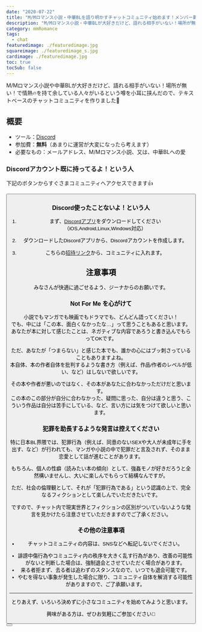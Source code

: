 ```yaml
---
date: "2020-07-22"
title: "M/Mロマンス小説・中華BLを語り明かすチャットコミュニティ始めます！メンバー募集中"
description: "M/Mロマンス小説・中華BLが大好きだけど、語れる相手がいない！場所が無い！で情熱🔥を持て余している人々がいるという噂を小耳に挟んだので、テキストベースのチャットコミュニティを作りました🙌"
category: mmRomance
tags:
  - chat
featuredimage: ./featuredimage.jpg
squareimage: ./featuredimage_s.jpg
cardimage: ./featuredimage.jpg
toc: true
tocSub: false
---
```



M/Mロマンス小説や中華BLが大好きだけど、語れる相手がいない！場所が無い！で情熱🔥を持て余している人々がいるという噂を小耳に挟んだので、テキストベースのチャットコミュニティを作りました🙌

## 概要

- ツール：[Discord](https://discord.com/)
- 参加費：__無料__（あまりに運営が大変になったら考えます）
- 必要なもの：メールアドレス、M/Mロマンス小説、又は、中華BLへの愛

### Discordアカウント既に持ってるよ！という人

下記のボタンからすぐさまコミュニティへアクセスできます👍

<Button label='チャットに参加する' url='https://discord.gg/DrquTRknc5' />

### Discord使ったことないよ！という人

1. まず、[Discordアプリ](https://discord.com/download)をダウンロードしてください（iOS,Android,Linux,Windows対応）

2. ダウンロードしたDiscordアプリから、Discordアカウントを作成します。

2. こちらの[招待リンク](https://discord.gg/DrquTRknc5)から、コミュニティに入れます。

<!-- ## 参加方法

※画像はiPhone(iOS)

1. まずは、[Discordアプリ](https://discord.com/download)をダウンロードしてください（iOS,Android,Linux,Windows対応）

2. 次に、[招待リンク](https://discord.gg/DrquTRknc5)にアクセスすると、下記のページが表示されますので、「招待を受ける」をタップしてください。

![イメージ画像](./join1.jpg)

2. メールアドレスを入力して「続行する」ボタンを押してください。

![イメージ画像](./join2.jpg)

3. メールをチェックしてください！と言われるので、メールをチェックします。  
下記のようなメールが届いています。

![イメージ画像](./join3.jpg)

4. メール内の「ここをクリックして続行」をクリックして続行してください。

![イメージ画像](./join4.jpg)

5. 氏名（ニックネーム可）とパスワードを入力し、「アカウントを作成する」をクリックします。

![イメージ画像](./join5.jpg)

ようこそお越しくださいました😀  
まずは、__#はじめまして__ チャンネルで簡単に自己紹介してもらえると嬉しいです。

ぜひ、お気軽にご参加ください👋

<Button label='チャットに参加する' url='https://discord.gg/DrquTRknc5' /> -->


<!-- ## Discordの使い方

### チャンネル

Discordの特徴として、話すトピック毎に分かれた __チャンネル__ が存在します。

![イメージ画像](./howto2.jpg)

「＋」アイコンをクリックすると、チャンネル一覧を確認できます。

- #はじめまして *（まずはここから。簡単な自己紹介をお願いします。）*
- #オンライン読書会 *（オンライン読書会の告知など。）*
- #雑談 *（何でも。どのチャンネルか分からなかったら、とりあえずここへ。）*

上の３つのチャンネルはアカウント作成時に、自動的に参加になります。

その他のチャンネルとして、

- #殺しのアート
- #イングランドを想え

のような感じで、本やシリーズ毎にチャンネルを分けて、語り合っていきたいと思います。

![イメージ画像](./howto3.jpg)

興味があるチャンネルを見つけたら、「チャンネルに参加する」ボタンからメンバーになって、思う存分、愛を語ってください💕

また、特定のチャンネルを追加したい場合は、ジーナ宛にダイレクトメッセージを送ってくださいね😉

### ダイレクトメッセージ

みんなにシェアしたくない個人的なメッセージは、ダイレクトメッセージでお送りください。  
感想・要望などお気軽にどうぞ！

![イメージ画像](./howto4.jpg)

### 検索

今までの会話ログや、チャンネルを検索することができます。

![イメージ画像](./howto1.jpg)

## アプリ

Discordはアプリがあるので、通知を受け取るのも簡単です。（iOS, Android, macOS, Windows 対応）  
下記のボタンをクリックすると、あなたの環境に合わせたアプリが表示されます。

<Button label='Discordアプリを取得' url='https://slack.com/intl/ja-jp/downloads/' /> -->

<!-- ## 全チャンネル一覧

[#はじめまして](https://app.slack.com/client/T014MVD863E/C01492K9F2S)  
[#雑談](https://app.slack.com/client/T014MVD863E/C0167AY63RC)  
[#おすすめ](https://app.slack.com/client/T014MVD863E/C018HCTQYRG)  
[#オンライン読書会](https://app.slack.com/client/T014MVD863E/C015Z3A5FGF)  
[#原書](https://app.slack.com/client/T014MVD863E/C018NQV7Q9G)  

#### 作品ごと：

[#アドリアンイングリッシュ](https://app.slack.com/client/T014MVD863E/C017KV220SW)  
[#殺しのアート](https://app.slack.com/client/T014MVD863E/C0172AYPSET)  
[#フェアゲーム](https://app.slack.com/client/T014MVD863E/C017KV0EEF4)  
[#イングランドを想え](https://app.slack.com/client/T014MVD863E/C0173LCP3NU)  
[#ヘルオアハイウォーター](https://app.slack.com/client/T014MVD863E/C017N5J7B6F)  
[#ロイヤルシークレット](https://app.slack.com/client/T014MVD863E/C017RH8G5BL)  
[#叛獄の王子](https://app.slack.com/client/T014MVD863E/C017C9PENF9)  
[#月吠え](https://app.slack.com/client/T014MVD863E/C017PKXRZ1T)  
[#ドラッグチェイス](https://app.slack.com/client/T014MVD863E/C017JHZE65T)

#### 二次創作：

[#マラマーダーズ](https://app.slack.com/client/T014MVD863E/C018C0R3X0A) -->


## 注意事項

みなさんが快適に過ごせるよう、ジーナからのお願いです。

### Not For Me を心がけて

小説でもマンガでも映画でもドラマでも、どんどん語ってください！  
でも、中には「この本、面白くなかったな…」って思うこともあると思います。  
あなたが本に対して感じたことは、ネガティブな内容であろうと書き込んでもらってOKです。  

ただ、あなたが「つまらない」と感じた本でも、誰かの心にはブッ刺さっていることもありますよね。  
本自体、本の作者自体を批判するような書き方（例えば、作品/作者のレベルが低い、など）はしないで欲しいです。

その本や作者が悪いのではなく、その本があなたに合わなかっただけだと思います。  
この本のこの部分が自分に合わなかった、疑問に思った、自分は違うと思う、こういう作品は自分は苦手にしている、など、言い方には気をつけて欲しいと思います。

### 犯罪を助長するような発言は控えてください

特に日本BL界隈では、犯罪行為（例えば、同意のないSEXや大人が未成年に手を出す、など）が行われても、マンガや小説の中で犯罪だと言及されず、そのまま恋愛として話が進むことがあります。

もちろん、個人の性癖（読みたい本の傾向）として、強姦モノが好きだろうと全然構いませんし、大いに楽しんでもらって結構なんですが。

ただ、社会の倫理観として、それが「犯罪行為である」という認識の上で、完全なるフィクションとして楽しんでいただきたいです。

ですので、チャット内で現実世界とフィクションの区別がついていないような発言を見かけたら注意させていただきますのでご了承ください。

### その他の注意事項

- チャットコミュニティの内容は、SNSなどへ転記しないでください。
<!-- ・プロフィールの写真がない、フォロワーがいないなど、アカウントがアクティブではないと判断した場合、入会をお断りする場合があります。 -->
- 誹謗中傷行為やコミュニティ内の秩序を大きく乱す行為があり、改善の可能性がないと判断した場合は、強制退会とさせていただく場合があります。
- 来る者拒まず、去る者は追わずのスタンスなので、いつでも退会可能です。
- やむを得ない事象が発生した場合に限り、コミュニティ自体を解消する可能性がありますので、ご了承願います。

---

とりあえず、いろいろ決めずに小さなコミュニティを始めてみようと思います。

興味がある方は、ぜひお気軽にご参加ください👋

<Button label='チャットに参加する' url='https://discord.gg/DrquTRknc5' />
